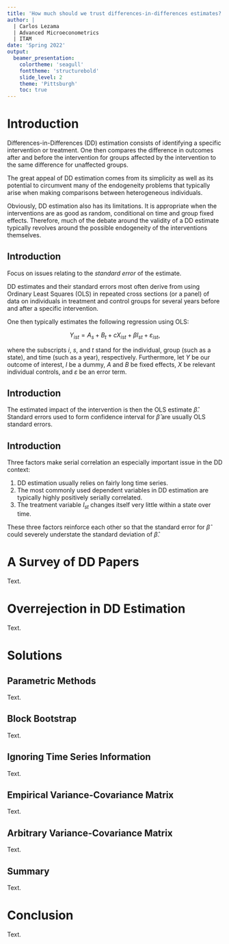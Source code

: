 ```yaml
---
title: 'How much should we trust differences-in-differences estimates?'
author: |
  | Carlos Lezama
  | Advanced Microeconometrics
  | ITAM
date: 'Spring 2022'
output:
  beamer_presentation:
    colortheme: 'seagull'
    fonttheme: 'structurebold'
    slide_level: 2
    theme: 'Pittsburgh'
    toc: true
---
```


\newtheorem*{remark}{Remark}

# Introduction

Differences-in-Differences (DD) estimation consists of identifying a specific intervention or treatment. One then compares the difference in outcomes after and before the intervention for groups affected by the intervention to the same difference for unaffected groups.

The great appeal of DD estimation comes from its simplicity as well as its potential to circumvent many of the endogeneity problems that typically arise when making comparisons between heterogeneous individuals.

Obviously, DD estimation also has its limitations. It is appropriate when the interventions are as good as random, conditional on time and group fixed effects. Therefore, much of the debate around the validity of a DD estimate typically revolves around the possible endogeneity of the interventions themselves.

## Introduction

Focus on issues relating to the *standard error* of the estimate.

DD estimates and their standard errors most often derive from using Ordinary Least Squares (OLS) in repeated cross sections (or a panel) of data on individuals in treatment and control groups for several years before and after a specific intervention.

One then typically estimates the following regression using OLS:

$$
Y_{ist} = A_s + B_t + cX_{ist} + \beta I_{st} + \varepsilon_{ist},
$$

where the subscripts $i$, $s$, and $t$ stand for the individual, group (such as a state), and time (such as a year), respectively. Furthermore, let $Y$ be our outcome of interest, $I$ be a dummy, $A$ and $B$ be fixed effects, $X$ be relevant individual controls, and $\varepsilon$ be an error term.

## Introduction

The estimated impact of the intervention is then the OLS estimate $\hat{\beta}$. Standard errors used to form confidence interval for $\hat{\beta}$ are usually OLS standard errors.

\begin{remark}
Note that this is valid only under the very restrictive assumption that changes in the outcome variable over time would have been exactly the same in both treatment and control groups in the absence of the intervention.
\end{remark}

## Introduction

Three factors make serial correlation an especially important issue in the DD context:

1. DD estimation usually relies on fairly long time series.
2. The most commonly used dependent variables in DD estimation are typically highly positively serially correlated.
3. The treatment variable $I_{st}$ changes itself very little within a state over time.

These three factors reinforce each other so that the standard error for $\hat{\beta}$ could severely understate the standard deviation of $\hat{\beta}$.

# A Survey of DD Papers

Text.

# Overrejection in DD Estimation

Text.

# Solutions

## Parametric Methods

Text.

## Block Bootstrap

Text.

## Ignoring Time Series Information

Text.

## Empirical Variance-Covariance Matrix

Text.

## Arbitrary Variance-Covariance Matrix

Text.

## Summary

Text.

# Conclusion

Text.
